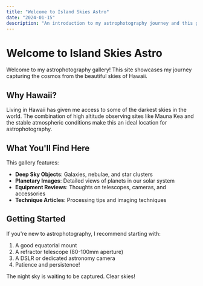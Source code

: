 ```yaml
---
title: "Welcome to Island Skies Astro"
date: "2024-01-15"
description: "An introduction to my astrophotography journey and this gallery"
---
```


# Welcome to Island Skies Astro

Welcome to my astrophotography gallery! This site showcases my journey capturing the cosmos from the beautiful skies of Hawaii.

## Why Hawaii?

Living in Hawaii has given me access to some of the darkest skies in the world. The combination of high altitude observing sites like Mauna Kea and the stable atmospheric conditions make this an ideal location for astrophotography.

## What You'll Find Here

This gallery features:

- **Deep Sky Objects**: Galaxies, nebulae, and star clusters
- **Planetary Images**: Detailed views of planets in our solar system
- **Equipment Reviews**: Thoughts on telescopes, cameras, and accessories
- **Technique Articles**: Processing tips and imaging techniques

## Getting Started

If you're new to astrophotography, I recommend starting with:

1. A good equatorial mount
2. A refractor telescope (80-100mm aperture)
3. A DSLR or dedicated astronomy camera
4. Patience and persistence!

The night sky is waiting to be captured. Clear skies!
